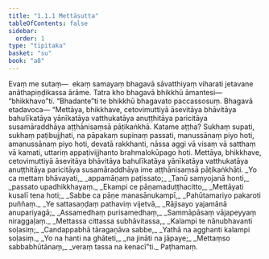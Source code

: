 ```yaml
---
title: "1.1.1 Mettāsutta"
tableOfContents: false
sidebar:
  order: 1
type: "tipitaka"
basket: "su"
book: "a8"
---
```



<DynamicBreadcrumb />

<Division number="1" book="a8">

<Paragraph number="2" book="a8">
Evaṃ me sutaṃ—  ekaṃ samayaṃ bhagavā sāvatthiyaṃ viharati jetavane anāthapiṇḍikassa ārāme. Tatra kho bhagavā bhikkhū āmantesi—  “bhikkhavo”ti. “Bhadante”ti te bhikkhū bhagavato paccassosuṃ. Bhagavā etadavoca—
</Paragraph>

<Paragraph number="3" book="a8">
“Mettāya, bhikkhave, cetovimuttiyā āsevitāya bhāvitāya bahulīkatāya yānīkatāya vatthukatāya anuṭṭhitāya paricitāya susamāraddhāya aṭṭhānisaṃsā pāṭikaṅkhā. Katame aṭṭha? Sukhaṃ supati, sukhaṃ paṭibujjhati, na pāpakaṃ supinaṃ passati, manussānaṃ piyo hoti, amanussānaṃ piyo hoti, devatā rakkhanti, nāssa aggi vā visaṃ vā satthaṃ vā kamati, uttariṃ appaṭivijjhanto brahmalokūpago hoti. Mettāya, bhikkhave, cetovimuttiyā āsevitāya bhāvitāya bahulīkatāya yānīkatāya vatthukatāya anuṭṭhitāya paricitāya susamāraddhāya ime aṭṭhānisaṃsā pāṭikaṅkhāti.
</Paragraph>

<Paragraph number="4" type="verses" book="a8">
_Yo ca mettaṃ bhāvayati,_  
_appamāṇaṃ paṭissato;_  
_Tanū saṃyojanā honti,_  
_passato upadhikkhayaṃ._  

</Paragraph>

<Paragraph number="5" type="verses" book="a8">
_Ekampi ce pāṇamaduṭṭhacitto,_  
_Mettāyati kusalī tena hoti;_  
_Sabbe ca pāṇe manasānukampī,_  
_Pahūtamariyo pakaroti puññaṃ._  

</Paragraph>

<Paragraph number="6" type="verses" book="a8">
_Ye sattasaṇḍaṃ pathaviṃ vijetvā,_  
_Rājisayo yajamānā anupariyagā;_  
_Assamedhaṃ purisamedhaṃ,_  
_Sammāpāsaṃ vājapeyyaṃ niraggaḷaṃ._  

</Paragraph>

<Paragraph number="7" type="verses" book="a8">
_Mettassa cittassa subhāvitassa,_  
_Kalampi te nānubhavanti soḷasiṃ;_  
_Candappabhā tāragaṇāva sabbe,_  
_Yathā na agghanti kalampi soḷasiṃ._  

</Paragraph>

<Paragraph number="8" type="verses" book="a8">
_Yo na hanti na ghāteti,_  
_na jināti na jāpaye;_  
_Mettaṃso sabbabhūtānaṃ,_  
_veraṃ tassa na kenacī”ti._  


</Paragraph>
</Division>

<Paragraph number="9" type="center" book="a8">
Paṭhamaṃ.
</Paragraph>